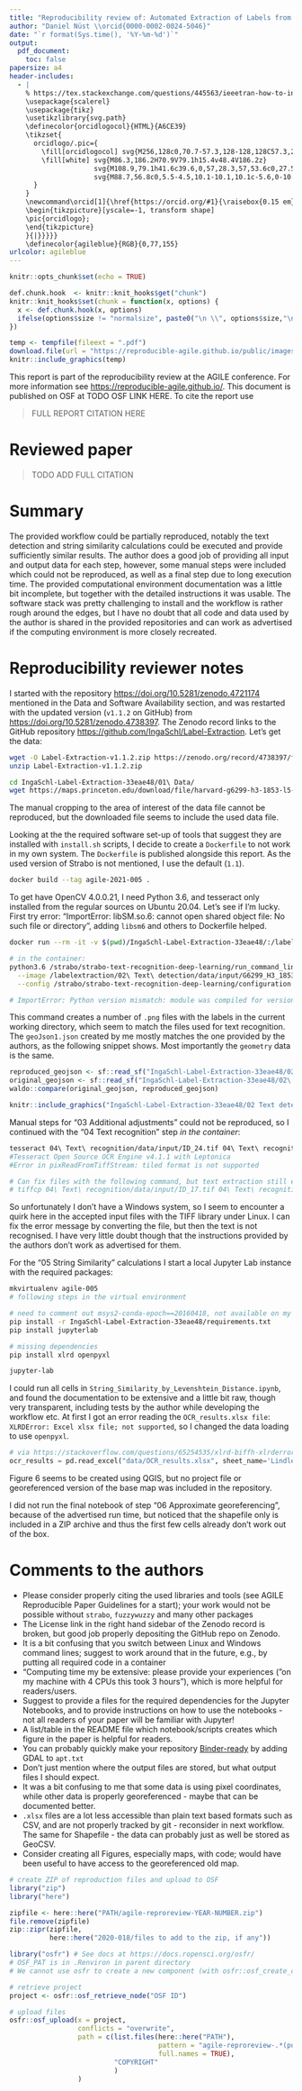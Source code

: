 ```yaml
---
title: "Reproducibility review of: Automated Extraction of Labels from Large-Scale Historical Maps"
author: "Daniel Nüst \\orcid{0000-0002-0024-5046}"
date: "`r format(Sys.time(), '%Y-%m-%d')`"
output:
  pdf_document:
    toc: false
papersize: a4
header-includes:
  - |
    % https://tex.stackexchange.com/questions/445563/ieeetran-how-to-include-orcid-in-tex-pdf-with-pdflatex/445583 (works with pdflatex)
    \usepackage{scalerel}
    \usepackage{tikz}
    \usetikzlibrary{svg.path}
    \definecolor{orcidlogocol}{HTML}{A6CE39}
    \tikzset{
      orcidlogo/.pic={
        \fill[orcidlogocol] svg{M256,128c0,70.7-57.3,128-128,128C57.3,256,0,198.7,0,128C0,57.3,57.3,0,128,0C198.7,0,256,57.3,256,128z};
        \fill[white] svg{M86.3,186.2H70.9V79.1h15.4v48.4V186.2z}
                     svg{M108.9,79.1h41.6c39.6,0,57,28.3,57,53.6c0,27.5-21.5,53.6-56.8,53.6h-41.8V79.1z     M124.3,172.4h24.5c34.9,0,42.9-26.5,42.9-39.7c0-21.5-13.7-39.7-43.7-39.7h-23.7V172.4z}
                     svg{M88.7,56.8c0,5.5-4.5,10.1-10.1,10.1c-5.6,0-10.1-4.6-10.1-10.1c0-5.6,4.5-10.1,10.1-10.1C84.2,46.7,88.7,51.3,88.7,56.8z};
      }
    }
    \newcommand\orcid[1]{\href{https://orcid.org/#1}{\raisebox{0.15 em}{\mbox{\scalerel*{
    \begin{tikzpicture}[yscale=-1, transform shape]
    \pic{orcidlogo};
    \end{tikzpicture}
    }{|}}}}}
    \definecolor{agileblue}{RGB}{0,77,155}
urlcolor: agileblue
---
```


```r
knitr::opts_chunk$set(echo = TRUE)

def.chunk.hook  <- knitr::knit_hooks$get("chunk")
knitr::knit_hooks$set(chunk = function(x, options) {
  x <- def.chunk.hook(x, options)
  ifelse(options$size != "normalsize", paste0("\n \\", options$size,"\n\n", x, "\n\n \\normalsize"), x)
})
```

```r
temp <- tempfile(fileext = ".pdf")
download.file(url = "https://reproducible-agile.github.io/public/images/reproducible-AGILE-logo-square.pdf", destfile = temp)
knitr::include_graphics(temp)
```

This report is part of the reproducibility review at the AGILE conference.
For more information see [https://reproducible-agile.github.io/](https://reproducible-agile.github.io/).
This document is published on OSF at TODO OSF LINK HERE.
To cite the report use

> FULL REPORT CITATION HERE

# Reviewed paper

> TODO ADD FULL CITATION

# Summary

The provided workflow could be partially reproduced, notably the text detection and string similarity calculations could be executed and provide sufficiently similar results.
The author does a good job of providing all input and output data for each step, however, some manual steps were included which could not be reproduced, as well as a final step due to long execution time.
The provided computational environment documentation was a little bit incomplete, but together with the detailed instructions it was usable.
The software stack was pretty challenging to install and the workflow is rather rough around the edges, but I have no doubt that all code and data used by the author is shared in the provided repositories and can work as advertised if the computing environment is more closely recreated.

\clearpage

# Reproducibility reviewer notes

I started with the repository <https://doi.org/10.5281/zenodo.4721174> mentioned in the Data and Software Availability section, and was restarted with the updated version (`v1.1.2` on GitHub) from <https://doi.org/10.5281/zenodo.4738397>.
The Zenodo record links to the GitHub repository <https://github.com/IngaSchl/Label-Extraction>.
Let's get the data:

```bash
wget -O Label-Extraction-v1.1.2.zip https://zenodo.org/record/4738397/files/IngaSchl/Label-Extraction-v1.1.2.zip?download=1
unzip Label-Extraction-v1.1.2.zip

cd IngaSchl-Label-Extraction-33eae48/01\ Data/
wget https://maps.princeton.edu/download/file/harvard-g6299-h3-1853-l5-geotiff.tif
```

The manual cropping to the area of interest of the data file cannot be reproduced, but the downloaded file seems to include the used data file.

Looking at the the required software set-up of tools that suggest they are installed with `install.sh` scripts, I decide to create a `Dockerfile` to not work in my own system.
The `Dockerfile` is published alongside this report.
As the used version of Strabo is not mentioned, I use the default (`1.1`).

```bash
docker build --tag agile-2021-005 .
```

To get have OpenCV 4.0.0.21, I need Python 3.6, and tesseract only installed from the regular sources on Ubuntu 20.04. Let's see if I'm lucky.
First try error: "ImportError: libSM.so.6: cannot open shared object file: No such file or directory", adding `libsm6` and others to Dockerfile helped.

```bash
docker run --rm -it -v $(pwd)/IngaSchl-Label-Extraction-33eae48/:/labelextraction agile-2021-005

# in the container:
python3.6 /strabo/strabo-text-recognition-deep-learning/run_command_line.py --checkpoint-path /strabo/east_icdar2015_resnet_v1_50_rbox \
  --image /labelextraction/02\ Text\ detection/data/input/G6299_H3_1853_L5_subset.png \
  --config /strabo/strabo-text-recognition-deep-learning/configuration.ini

# ImportError: Python version mismatch: module was compiled for version 3.8, while the interpreter is running version 3.6. > fixed in Dockerfile
```

This command creates a number of `.png` files with the labels in the current working directory, which seem to match the files used for text recognition.
The `geoJson1.json` created by me mostly matches the one provided by the authors, as the following snippet shows. Most importantly the `geometry` data is the same.

```r
reproduced_geojson <- sf::read_sf("IngaSchl-Label-Extraction-33eae48/02\ Text\ detection/data/input/G6299_H3_1853_L5_subset.png_cee5616e-ae62-11eb-bfdb-0242ac110002/geoJson1.json")
original_geojson <- sf::read_sf("IngaSchl-Label-Extraction-33eae48/02\ Text\ detection/data/output/geoJson1.json")
waldo::compare(original_geojson, reproduced_geojson)
```
```r
knitr::include_graphics("IngaSchl-Label-Extraction-33eae48/02 Text detection/data/input/G6299_H3_1853_L5_subset.png_cee5616e-ae62-11eb-bfdb-0242ac110002/output.png")
```

Manual steps for "03 Additional adjustments" could not be reproduced, so I continued with the "04 Text recognition" step _in the container_:

```bash
tesseract 04\ Text\ recognition/data/input/ID_24.tif 04\ Text\ recognition/data/output-reproduction/ -l deu --psm 8
#Tesseract Open Source OCR Engine v4.1.1 with Leptonica
#Error in pixReadFromTiffStream: tiled format is not supported

# Can fix files with the following command, but text extraction still empty
# tiffcp 04\ Text\ recognition/data/input/ID_17.tif 04\ Text\ recognition/data/input/ID_17striped.tif
```

So unfortunately I don't have a Windows system, so I seem to encounter a quirk here in the accepted input files with the TIFF library under Linux.
I can fix the error message by converting the file, but then the text is not recognised.
I have very little doubt though that the instructions provided by the authors don't work as advertised for them.

For the "05 String Similarity" calculations I start a local Jupyter Lab instance with the required packages:

```bash
mkvirtualenv agile-005
# following steps in the virtual environment

# need to comment out msys2-conda-epoch==20160418, not available on my Linux system
pip install -r IngaSchl-Label-Extraction-33eae48/requirements.txt 
pip install jupyterlab

# missing dependencies
pip install xlrd openpyxl

jupyter-lab
```

I could run all cells in `String_Similarity_by_Levenshtein_Distance.ipynb`, and found the documentation to be extensive and a little bit raw, though very transparent, including tests by the author while developing the workflow etc.
At first I got an error reading the `OCR_results.xlsx file`: `XLRDError: Excel xlsx file; not supported`, so I changed the data loading to use `openpyxl`.

```python
# via https://stackoverflow.com/questions/65254535/xlrd-biffh-xlrderror-excel-xlsx-file-not-supported
ocr_results = pd.read_excel("data/OCR_results.xlsx", sheet_name='Lindley', header=1, engine='openpyxl')
```

Figure 6 seems to be created using QGIS, but no project file or georeferenced version of the base map was included in the repository.

I did not run the final notebook of step "06 Approximate georeferencing", because of the advertised run time, but noticed that the shapefile only is included in a ZIP archive and thus the first few cells already don't work out of the box.

# Comments to the authors

- Please consider properly citing the used libraries and tools (see AGILE Reproducible Paper Guidelines for a start); your work would not be possible without `strabo`, `fuzzywuzzy` and many other packages
- The License link in the right hand sidebar of the Zenodo record is broken, but good job properly depositing the GitHub repo on Zenodo.
- It is a bit confusing that you switch between Linux and Windows command lines; suggest to work around that in the future, e.g., by putting all required code in a container
- "Computing time my be extensive: please provide your experiences ("on my machine with 4 CPUs this took 3 hours"), which is more helpful for readers/users.
- Suggest to provide a files for the required dependencies for the Jupyter Notebooks, and to provide instructions on how to use the notebooks - not all readers of your paper will be familiar with Jupyter!
- A list/table in the README file which notebook/scripts creates which figure in the paper is helpful for readers.
- You can probably quickly make your repository [Binder-ready](https://github.com/alan-turing-institute/the-turing-way/blob/master/workshops/boost-research-reproducibility-binder/workshop-presentations/zero-to-binder-python.md) by adding GDAL to `apt.txt`
- Don't just mention where the output files are stored, but what output files I should expect.
- It was a bit confusing to me that some data is using pixel coordinates, while other data is properly georeferenced - maybe that can be documented better.
- `.xlsx` files are a lot less accessible than plain text based formats such as CSV, and are not properly tracked by git - reconsider in next workflow. The same for Shapefile - the data can probably just as well be stored as GeoCSV.
- Consider creating all Figures, especially maps, with code; would have been useful to have access to the georeferenced old map.

```r
# create ZIP of reproduction files and upload to OSF
library("zip")
library("here")

zipfile <- here::here("PATH/agile-reproreview-YEAR-NUMBER.zip")
file.remove(zipfile)
zip::zipr(zipfile,
          here::here("2020-018/files to add to the zip, if any"))

library("osfr") # See docs at https://docs.ropensci.org/osfr/
# OSF_PAT is in .Renviron in parent directory
# We cannot use osfr to create a new component (with osfr::osf_create_component(x = osfr::osf_retrieve_node("6k5fh"), ...) because that will set the storage location to outside Europe.

# retrieve project
project <- osfr::osf_retrieve_node("OSF ID")

# upload files
osfr::osf_upload(x = project,
                 conflicts = "overwrite",
                 path = c(list.files(here::here("PATH"),
                                     pattern = "agile-reproreview-.*(pdf$|Rmd$|zip$)",
                                     full.names = TRUE),
                          "COPYRIGHT"
                          )
                 )
```